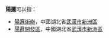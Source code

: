 '''陽邏'''可以指：

* [[陽邏街辦|陽邏街辦]]，中國湖北省[[武漢市|武漢市]][[新洲區|新洲區]]
* [[陽邏開發區|陽邏開發區]]，中國湖北省[[武漢市|武漢市]][[新洲區|新洲區]]

{{disambig|Y陽|Cat=二字地名消歧义}}